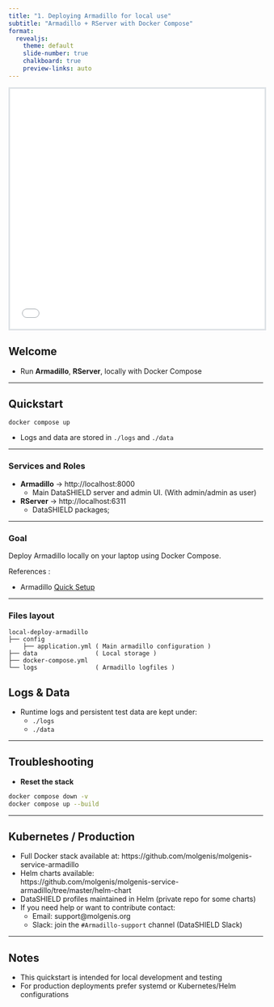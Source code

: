 ```yaml
---
title: "1. Deploying Armadillo for local use"
subtitle: "Armadillo + RServer with Docker Compose"
format:
  revealjs:
    theme: default
    slide-number: true
    chalkboard: true
    preview-links: auto
---
```


<style>
.slide-deck {
    border: 3px solid #dee2e6;
    width: 100%;
    height: 475px;
}
</style>

<div>
```{=html}

<iframe class="slide-deck" src="slides_local_deploy_armadillo/index.html"></iframe>
```
</div>



## Welcome

- Run **Armadillo**, **RServer**, locally with Docker Compose

---

## Quickstart

```
docker compose up
```

- Logs and data are stored in `./logs` and `./data`

---

### Services and Roles 

- **Armadillo** → http://localhost:8000
  - Main DataSHIELD server and admin UI. (With admin/admin as user)
- **RServer** → http://localhost:6311
  - DataSHIELD packages; 

---

### Goal

Deploy Armadillo locally on your laptop using Docker Compose.

References :

- Armadillo [Quick Setup](https://molgenis.github.io/molgenis-service-armadillo/pages/install_management/armadillo_docker_install/)

---

### Files layout

```
local-deploy-armadillo
├── config 
    ├── application.yml ( Main armadillo configuration ) 
├── data                ( Local storage ) 
├── docker-compose.yml 
└── logs                ( Armadillo logfiles ) 

```



## Logs & Data

- Runtime logs and persistent test data are kept under:
  - `./logs`
  - `./data`

---

## Troubleshooting

- **Reset the stack**
```bash
docker compose down -v
docker compose up --build
```

---

## Kubernetes / Production

- Full Docker stack available at:
  https://github.com/molgenis/molgenis-service-armadillo
- Helm charts available:  
  https://github.com/molgenis/molgenis-service-armadillo/tree/master/helm-chart
- DataSHIELD profiles maintained in Helm (private repo for some charts)
- If you need help or want to contribute contact:
  - Email: support@molgenis.org
  - Slack: join the `#Armadillo-support` channel (DataSHIELD Slack)

---

## Notes

- This quickstart is intended for local development and testing
- For production deployments prefer systemd or Kubernetes/Helm configurations

